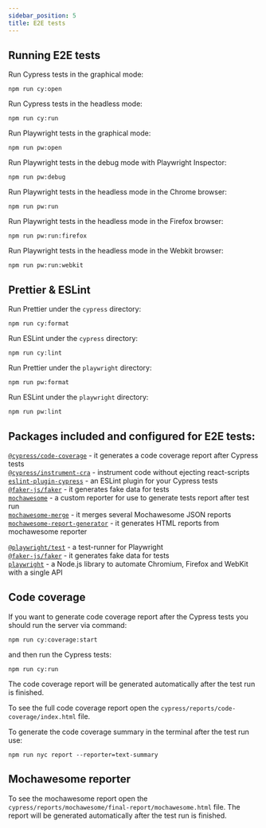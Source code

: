 ```yaml
---
sidebar_position: 5
title: E2E tests
---
```



## Running E2E tests

<Tabs>
  <TabItem value="cypress" label="Cypress" default>

Run Cypress tests in the graphical mode:

```
npm run cy:open
```

Run Cypress tests in the headless mode:

```
npm run cy:run
```

  </TabItem>
  <TabItem value="playwright" label="Playwright">

Run Playwright tests in the graphical mode:

```
npm run pw:open
```

Run Playwright tests in the debug mode with Playwright Inspector:

```
npm run pw:debug
```

Run Playwright tests in the headless mode in the Chrome browser:

```
npm run pw:run
```

Run Playwright tests in the headless mode in the Firefox browser:

```
npm run pw:run:firefox
```

Run Playwright tests in the headless mode in the Webkit browser:

```
npm run pw:run:webkit
```

  </TabItem>
</Tabs>

## Prettier & ESLint

<Tabs>
  <TabItem value="cypress" label="Cypress" default>

Run Prettier under the `cypress` directory:

```
npm run cy:format
```

Run ESLint under the `cypress` directory:

```
npm run cy:lint
```

  </TabItem>
  <TabItem value="playwright" label="Playwright">

Run Prettier under the `playwright` directory:

```
npm run pw:format
```

Run ESLint under the `playwright` directory:

```
npm run pw:lint
```

  </TabItem>
</Tabs>

## Packages included and configured for E2E tests:

<Tabs>
  <TabItem value="cypress" label="Cypress" default>

[`@cypress/code-coverage`](https://www.npmjs.com/package/@cypress/code-coverage) - it generates a code coverage report after Cypress tests <br/>
[`@cypress/instrument-cra`](https://www.npmjs.com/package/@cypress/instrument-cra) - instrument code without ejecting react-scripts <br/>
[`eslint-plugin-cypress`](https://www.npmjs.com/package/eslint-plugin-cypress) - an ESLint plugin for your Cypress tests <br/>
[`@faker-js/faker`](https://www.npmjs.com/package/@faker-js/faker) - it generates fake data for tests <br/>
[`mochawesome`](https://www.npmjs.com/package/mochawesome) - a custom reporter for use to generate tests report after test run <br/>
[`mochawesome-merge`](https://www.npmjs.com/package/mochawesome-merge) - it merges several Mochawesome JSON reports <br/>
[`mochawesome-report-generator`](https://www.npmjs.com/package/mochawesome-report-generator) - it generates HTML reports from mochawesome reporter <br/>

  </TabItem>
  <TabItem value="playwright" label="Playwright">

[`@playwright/test`](https://www.npmjs.com/package/@playwright/test) - a test-runner for Playwright <br/>
[`@faker-js/faker`](https://www.npmjs.com/package/@faker-js/faker) - it generates fake data for tests <br/>
[`playwright`](https://www.npmjs.com/package/playwright) - a Node.js library to automate Chromium, Firefox and WebKit with a single API <br/>

  </TabItem>
</Tabs>


## Code coverage

<Tabs>
  <TabItem value="cypress" label="Cypress" default>

If you want to generate code coverage report after the Cypress tests you should run the server via command:

```
npm run cy:coverage:start
```

and then run the Cypress tests:

```
npm run cy:run
```

The code coverage report will be generated automatically after the test run is finished.

To see the full code coverage report open the `cypress/reports/code-coverage/index.html` file.

To generate the code coverage summary in the terminal after the test run use:
```
npm run nyc report --reporter=text-summary
```

  </TabItem>
</Tabs>

## Mochawesome reporter

<Tabs>
  <TabItem value="cypress" label="Cypress" default>

To see the mochawesome report open the `cypress/reports/mochawesome/final-report/mochawesome.html` file. The report will be generated automatically after the test run is finished.

  </TabItem>
</Tabs>

